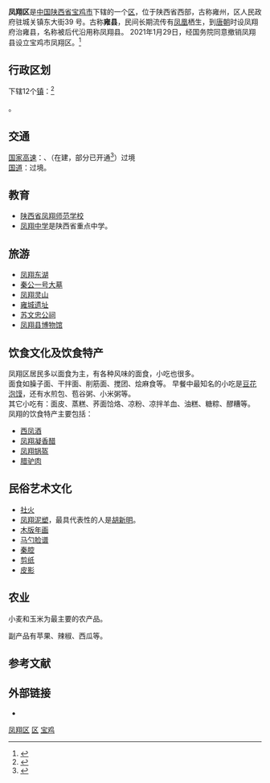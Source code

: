 {{redirect|凤翔}}
{{Infobox China County
| county  = 凤翔区
| Photo = 
| Photoname= 
| map = 
| map size = 
| mapofstate= 
|Oldname=雍州
| Pinyin   = Fèngxiáng
| Belong = [[陕西省|陕西省]][[宝鸡市|宝鸡市]]
| Types= [[区|区]]
| admincode = 610305
| founded = 
| officerTitle= 
| officer = 
| division = 
| town= 
| township= 
| subdistrict=
| post code= 721400
| phone code = 0917
| coordinate =
| area = 1179[[平方公里|km²]]
| area land = 
| area water =
| census yr = 2019
| pop = 常住人口：48.87万<br/>户籍人口：51.82万
| density =
| web = http://www.fengxiang.gov.cn/
|nameorigin=[[唐肃宗|唐肃宗]][[至德_(唐朝)|至德]]元年（756年），以“凤鸣于岐，翔于雍”之意，改扶风郡为凤翔郡}}
'''凤翔区'''是[[中華人民共和國|中国]][[陕西省|陕西省]][[宝鸡市|宝鸡市]]下辖的一个[[区|区]]，位于陕西省西部，古称雍州，区人民政府驻城关镇东大街39 号。古称'''雍县'''，民间长期流传有[[凤凰|凤凰]]栖生，到[[唐朝|唐朝]]时设凤翔府治雍县，名称被后代沿用称凤翔县。 2021年1月29日，经国务院同意撤销凤翔县设立宝鸡市凤翔区。<ref>{{Cite web|title=重磅！国务院同意陕西省撤销凤翔县设立宝鸡市凤翔区宝鸡凤翔撤县设区|url=https://m.gmw.cn/baijia/2021-01/29/1302079618.html|access-date=2021-06-29|work=m.gmw.cn|archive-date=2021-07-09|archive-url=https://web.archive.org/web/20210709181229/https://m.gmw.cn/baijia/2021-01/29/1302079618.html|dead-url=no}}</ref>

== 行政区划 ==
{{PAGENAMEBASE}}下辖12个[[镇|镇]]：<ref>{{PRC admin/ref sgc|61/03/22/000/000}}</ref>

{{PRC admin/children|61/03/22/000/000}}。

== 交通 ==
[[中华人民共和国国家高速公路网|国家高速]]：{{中国高速公路名|G85}}、{{中国高速公路名|G3511}}（在建，部分已开通<ref>{{Cite web|title=陕西最后一个不通高速县麟游通高速 旬凤高速太峪至良舍段今天通车|url=https://baijiahao.baidu.com/s?id=1687019334043497350&wfr=spider&for=pc&searchword=%E6%97%AC%E5%87%A4%E9%AB%98%E9%80%9F%E5%BC%80%E9%80%9A&ivk_sa=1024320u|access-date=2021-07-03|work=baijiahao.baidu.com|archive-date=2021-07-11|archive-url=https://web.archive.org/web/20210711135832/https://baijiahao.baidu.com/s?id=1687019334043497350&wfr=spider&for=pc&searchword=%E6%97%AC%E5%87%A4%E9%AB%98%E9%80%9F%E5%BC%80%E9%80%9A&ivk_sa=1024320u|dead-url=no}}</ref>）过境<br/>
[[中华人民共和国国道|国道]]：{{中国国道名|344}}过境。<br/>

==教育==
*[[陕西省凤翔师范学校|陕西省凤翔师范学校]]
*[[凤翔中学|凤翔中学]]是陕西省重点中学。

==旅游==
*[[凤翔东湖|凤翔东湖]]
*[[秦公一号大墓|秦公一号大墓]]
*[[凤翔灵山|凤翔灵山]]
*[[雍城遗址|雍城遗址]]
*[[苏文忠公祠|苏文忠公祠]]
*[[凤翔县博物馆|凤翔县博物馆]]

==饮食文化及饮食特产==
凤翔区居民多以面食为主，有各种风味的面食，小吃也很多。<br/>
面食如臊子面、干拌面、削筋面、搅团、烩麻食等。
早餐中最知名的小吃是[[豆花泡馍|豆花泡馍]]，还有水煎包、苞谷粥、小米粥等。<br/>
其它小吃有：面皮、蒸糕、荞面饸烙、凉粉、凉拌羊血、油糕、糖粽、醪糟等。<br/>
凤翔的饮食特产主要包括：
*[[西凤酒|西凤酒]]
*[[凤翔凝香醋|凤翔凝香醋]]
*[[凤翔锅盔|凤翔锅盔]]
*[[腊驴肉|腊驴肉]]

==民俗艺术文化==
*[[社火|社火]]
*[[凤翔泥塑|凤翔泥塑]]，最具代表性的人是[[胡新明|胡新明]]。
*[[木版年画|木版年画]]
*[[马勺脸谱|马勺脸谱]]
*[[秦腔|秦腔]]
*[[剪纸|剪纸]]
*[[皮影|皮影]]

==农业==
小麦和玉米为最主要的农产品。

副产品有苹果、辣椒、西瓜等。

== 参考文献 ==
{{reflist}}

== 外部链接 ==
* {{Official website|http://www.fengxiang.gov.cn/|name=凤翔县人民政府}}

{{凤翔县行政区划}}
{{宝鸡市行政区划}}
{{陕西行政区划}}

[[Category:凤翔区|]]
[[Category:宝鸡区县|区]]
[[Category:陕西省县份|宝鸡]]